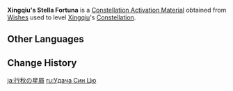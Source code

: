 {{Item Infobox
|id           = 001125
|image        = Item Stella Fortuna (4 Star).png
|type         = Constellation Activation Materials
|group        = Stella Fortuna
|quality      = 4
|description  = [[Xingqiu]]'s Constellation Activation Material
|source1      = [[Wishes]]
|source2      = [[Paimon's Bargains]]
}}
'''Xingqiu's Stella Fortuna''' is a [[Constellation Activation Material]] obtained from [[Wishes]] used to level [[Xingqiu]]'s [[Constellation]].

==Other Languages==
{{Other Languages
|en      = Xingqiu's Stella Fortuna
|zhs     = 行秋的命星
|zhs_rm  = Xíngqiū de Mìngxīng
|zht     = 行秋的命星
|zht_rm  = Xíngqiū de Mìngxīng
|zh_tl   = Xingqiu's {{Lex|Stella Fortuna|zh}}
|ja      = {{Rubi|行|ゆく|秋|あき}}の星屑
|ja_rm   = Yukuaki no Hoshikuzu
|ja_tl   = Xingqiu's {{Lex|Stella Fortuna|ja}}
|ko      = {{tt|행추|行秋}}의 운명의 별
|ko_rm   = Haengchu-ui Unmyeong-ui Byeol
|ko_tl   = Xingqiu's {{Lex|Stella Fortuna|ko}}
|es      = Stella Fortuna de Xingqiu
|es_tl   = Xingqiu's Stella Fortuna
|fr      = Stella Fortuna de Xingqiu
|fr_tl   = Xingqiu's Stella Fortuna
|ru      = <!--Удача Син Цю-->
|ru_tl   = <!--Xingqiu's {{Lex|Stella Fortuna|ru}}-->
|th      = ดวงดาวแห่งชีวิตของ Xingqiu
|th_rm   = Duangdao haeng Chiwit khong Xingqiu
|th_tl   = Xingqiu's {{Lex|Stella Fortuna|th}}
|vi      = Chòm Sao Của Xingqiu
|vi_tl   = Xingqiu's {{Lex|Stella Fortuna|vi}}
|de      = Stella Fortuna von Xingqiu
|de_tl   = Xingqiu's Stella Fortuna
|id      = Xingqiu's Stella Fortuna
|pt      = <!--Constelação de Xingqiu/Stella Fortuna de Xingqiu-->
|pt_tl   = <!--Xingqiu's Stella Fortuna-->
|tr      = <!--Xingqiu' Yaşam Yıldızı-->
|tr_tl   = <!--Xingqiu's Stella Fortuna-->
|it      = Stella Fortuna di Xingqiu
|it_tl   = Xingqiu's Stella Fortuna
}}

==Change History==
{{Change History|1.0}}

[[ja:行秋の星屑]]
[[ru:Удача Син Цю]]